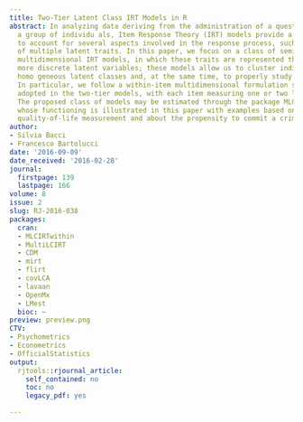 ```yaml
---
title: Two-Tier Latent Class IRT Models in R
abstract: In analyzing data deriving from the administration of a questionnaire to
  a group of individu als, Item Response Theory (IRT) models provide a flexible framework
  to account for several aspects involved in the response process, such as the existence
  of multiple latent traits. In this paper, we focus on a class of semi-parametric
  multidimensional IRT models, in which these traits are represented through one or
  more discrete latent variables; these models allow us to cluster individuals into
  homo geneous latent classes and, at the same time, to properly study item characteristics.
  In particular, we follow a within-item multidimensional formulation similar to that
  adopted in the two-tier models, with each item measuring one or two latent traits.
  The proposed class of models may be estimated through the package MLCIRTwithin,
  whose functioning is illustrated in this paper with examples based on data about
  quality-of-life measurement and about the propensity to commit a crime.
author:
- Silvia Bacci
- Francesco Bartolucci
date: '2016-09-09'
date_received: '2016-02-28'
journal:
  firstpage: 139
  lastpage: 166
volume: 8
issue: 2
slug: RJ-2016-038
packages:
  cran:
  - MLCIRTwithin
  - MultiLCIRT
  - CDM
  - mirt
  - flirt
  - covLCA
  - lavaan
  - OpenMx
  - LMest
  bioc: ~
preview: preview.png
CTV:
- Psychometrics
- Econometrics
- OfficialStatistics
output:
  rjtools::rjournal_article:
    self_contained: no
    toc: no
    legacy_pdf: yes

---
```

